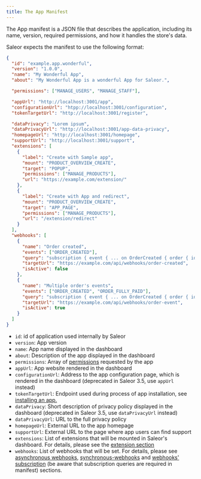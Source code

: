 ```yaml
---
title: The App Manifest
---
```


The App manifest is a JSON file that describes the application, including its name, version, required permissions, and how it handles the store's data.

Saleor expects the manifest to use the following format:

```json
{
  "id": "example.app.wonderful",
  "version": "1.0.0",
  "name": "My Wonderful App",
  "about": "My Wonderful App is a wonderful App for Saleor.",

  "permissions": ["MANAGE_USERS", "MANAGE_STAFF"],

  "appUrl": "http://localhost:3001/app",
  "configurationUrl": "htpp://localhost:3001/configuration",
  "tokenTargetUrl": "http://localhost:3001/register",

  "dataPrivacy": "Lorem ipsum",
  "dataPrivacyUrl": "http://localhost:3001/app-data-privacy",
  "homepageUrl": "http://localhost:3001/homepage",
  "supportUrl": "http://localhost:3001/support",
  "extensions": [
    {
      "label": "Create with Sample app",
      "mount": "PRODUCT_OVERVIEW_CREATE",
      "target": "POPUP",
      "permissions": ["MANAGE_PRODUCTS"],
      "url": "https://example.com/extension/"
    },
    {
      "label": "Create with App and redirect",
      "mount": "PRODUCT_OVERVIEW_CREATE",
      "target": "APP_PAGE",
      "permissions": ["MANAGE_PRODUCTS"],
      "url": "/extension/redirect"
    }
  ],
  "webhooks": [
    {
      "name": "Order created",
      "events": ["ORDER_CREATED"],
      "query": "subscription { event { ... on OrderCreated { order { id }}}}",
      "targetUrl": "https://example.com/api/webhooks/order-created",
      "isActive": false
    },
    {
      "name": "Multiple order's events",
      "events": ["ORDER_CREATED", "ORDER_FULLY_PAID"],
      "query": "subscription { event { ... on OrderCreated { order { id }} ... on OrderFullyPaid { order { id }}}}",
      "targetUrl": "https://example.com/api/webhooks/order-event",
      "isActive": true
    }
  ]
}
```

- `id`: id of application used internally by Saleor
- `version`: App version
- `name`: App name displayed in the dashboard
- `about`: Description of the app displayed in the dashboard
- `permissions`: Array of [permissions](developer/permissions.mdx#available-permissions) requested by the app
- `appUrl`: App website rendered in the dashboard
- `configurationUrl`: Address to the app configuration page, which is rendered in the dashboard (deprecated in Saleor 3.5, use `appUrl` instead)
- `tokenTargetUrl`: Endpoint used during process of app installation, see [installing an app.](developer/extending/apps/installing-apps.mdx#installing-an-app)
- `dataPrivacy`: Short description of privacy policy displayed in the dashboard (deprecated in Saleor 3.5, use `dataPrivacyUrl` instead)
- `dataPrivacyUrl`: URL to the full privacy policy
- `homepageUrl`: External URL to the app homepage
- `supportUrl`: External URL to the page where app users can find support
- `extensions`: List of extensions that will be mounted in Saleor's dashboard. For details, please see the [extension section](developer/extending/apps/extending-dashboard-with-apps.mdx#key-concepts)
- `webhooks`: List of webhooks that will be set. For details, please see [asynchronous webhooks](developer/extending/apps/asynchronous-webhooks.mdx), [synchronous-webhooks](developer/extending/apps/synchronous-webhooks.mdx) and [webhooks' subscription](developer/extending/apps/subscription-webhook-payloads.mdx) (be aware that subscription queries are required in manifest) sections.
